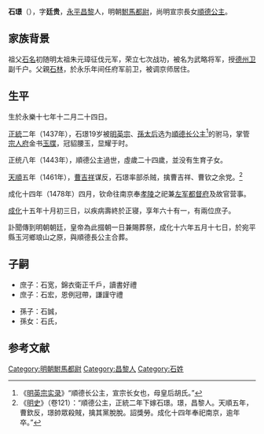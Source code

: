 '''石璟'''（{{bd|1420年|1月9日|1479年|10月17日}}），字'''廷贵'''，[[永平府|永平]][[昌黎县|昌黎]]人，明朝[[駙馬都尉|駙馬都尉]]，尚明宣宗長女[[順德公主|順德公主]]。

==家族背景==
祖父[[石名|石名]]初随明太祖朱元璋征伐元军，荣立七次战功，被名为武略将军，授[[德州卫|德州卫]]副千户。父親[[石林|石林]]，於永乐年间任府军前卫，被调京师居住。

==生平==
生於永樂十七年十二月二十四日。

[[正统_(年号)|正統]]二年（1437年），石璟19岁被[[明英宗|明英宗]]、[[孝恭章皇后|孫太后]]选为[[顺德公主|順德长公主]]<ref>《[[明英宗实录|明英宗实录]]》“順德长公主，宣宗长女也，母皇后胡氏。”</ref>的驸马，掌管[[宗人府|宗人府]]金书[[玉牒|玉牒]]，冠貂腰玉，显耀于时。

正统八年（1443年），順德公主過世，虛歲二十四歲，並没有生育子女。

[[天顺_(明朝)|天順]]五年（1461年），[[曹吉祥|曹吉祥]]谋反，石璟率部杀贼，擒曹吉祥、曹钦之余党。<ref>《[[明史|明史]]》（卷121）：“順德公主，正統二年下嫁石璟。璟，昌黎人。天順五年，曹欽反，璟帥眾殺賊，擒其黨脫脫。詔獎勞。成化十四年奉祀南京，逾年卒。”</ref>

成化十四年（1478年）四月，钦命往南京奉[[明孝陵|孝陵]]之祀兼[[左军都督府|左军都督府]]及故官营事。

[[成化|成化]]十五年十月初三日，以疾病壽終於正寝，享年六十有一，有兩位庶子。

訃聞傳到明朝朝廷，皇帝為此掇朝一日兼賜葬祭，成化十六年五月十七日，於宛平縣玉河鄉琅山之原，與順德長公主合葬。

==子嗣==
*庶子：石宽，錦衣衛正千戶，讀書好禮
*庶子：石宏，恩例冠帶，謙謹守禮

*孫子：石誠，
*孫女：石氏，

==参考文献==
<div class="references-small">
<references></references>

[[Category:明朝駙馬都尉|Category:明朝駙馬都尉]]
[[Category:昌黎人|Category:昌黎人]]
[[Category:石姓|Category:石姓]]